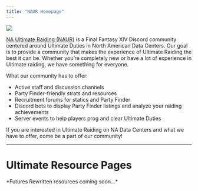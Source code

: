 ```yaml
---
title: "NAUR Homepage"
---
```



<a href="https://discord.com/invite/naurffxiv">
    <img className="h-52 w-full object-cover rounded-sm" src="/images/naurbanner.png" />
</a>

[NA Ultimate Raiding (NAUR)](https://discord.com/invite/naurffxiv) is a Final Fantasy XIV Discord community centered around 
Ultimate Duties in North American Data Centers. 
Our goal is to provide a community that makes the experience of Ultimate Raiding the best it can be. 
Whether you’re completely new or have a lot of experience in Ultimate raiding, we have something for everyone.

What our community has to offer:
- Active staff and discussion channels
- Party Finder-friendly strats and resources
- Recruitment forums for statics and Party Finder
- Discord bots to display Party Finder listings and analyze your raiding achievements
- Server events to help players prog and clear Ultimate Duties

If you are interested in Ultimate Raiding on NA Data Centers and what we have to offer, come be a part of our community!

--- 

# Ultimate Resource Pages
 
<HomeCard num="2">
    <HomeCard.Card
        title="The Omega Protocol"
        href="/ultimates/top"
        img="/images/top.png"
    />
    <HomeCard.Card
        title="Dragonsong’s Reprise"
        href="/ultimates/dsr"
        img="/images/dsr.png"
    />
    <HomeCard.Card
        title="The Epic of Alexander"
        href="/ultimates/tea"
        img="/images/tea.png"
    />
    <HomeCard.Card
        title="The Weapon’s Refrain"
        href="/ultimates/uwu"
        img="/images/uwu.png"
    />
    <HomeCard.Card
        title="The Unending Coil of Bahamut"
        href="/ultimates/ucob"
        img="/images/ucob.png"
    />
</HomeCard>
*Futures Rewritten resources coming soon...*